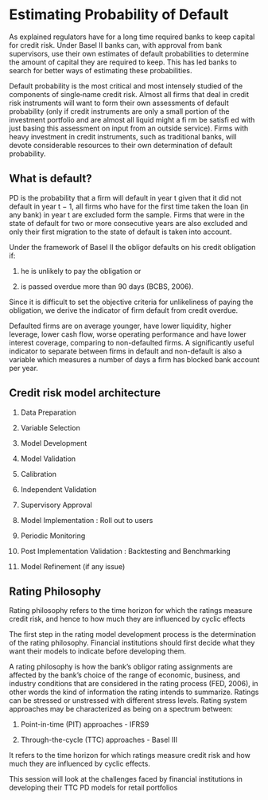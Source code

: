 
# Estimating Probability of Default

As explained regulators have for a long time required banks to keep capital for credit risk. Under Basel II banks can, with approval from bank supervisors, use their own estimates of default probabilities to determine the amount of capital they are required to keep. This has led banks to search for better ways of estimating these probabilities.

Default probability is the most critical and most intensely studied of the components of single‐name credit risk. Almost all firms that deal in credit risk instruments will want to form their own assessments of default probability (only if credit instruments are only a small portion of the investment portfolio and are almost all liquid might a fi rm be satisfi ed with just basing this assessment on input from an outside service). Firms with heavy investment in credit instruments, such as traditional banks, will devote considerable resources to their own determination of default probability.

## What is default?

PD is the probability that a firm will default in year t given that it did not default in year t − 1, all firms who have for the first time taken the loan (in any bank) in year t are excluded form the sample. Firms that were in the state of default for two or more consecutive years are also excluded and only their first migration to the state of default is taken into account.

Under the framework of Basel II the obligor defaults on his credit obligation if:

1. he is unlikely to pay the obligation or

2. is passed overdue more than 90 days (BCBS, 2006).

Since it is difficult to set the objective criteria for unlikeliness of paying the obligation, we derive the indicator of firm default from credit overdue. 

Defaulted firms are on average younger, have lower liquidity, higher leverage, lower cash flow, worse operating performance and have lower interest coverage, comparing to non-defaulted firms. A significantly useful indicator to separate between firms in default and non-default is also a variable which measures a number of days a firm has blocked bank account per year.

## Credit risk model architecture

1. Data Preparation

2. Variable Selection

3. Model Development

4. Model Validation

5. Calibration

6. Independent Validation

7. Supervisory Approval

8. Model Implementation : Roll out to users

9. Periodic Monitoring

10. Post Implementation Validation : Backtesting and Benchmarking

11. Model Refinement (if any issue)

## Rating Philosophy

Rating philosophy refers to the time horizon for which the ratings measure credit risk, and hence to how much they are influenced by cyclic effects

The first step in the rating model development process is the determination of the rating philosophy. Financial institutions should first decide what they want their models to indicate before developing them.

A rating philosophy is how the bank's obligor rating assignments are affected by the bank's choice of the range of economic, business, and industry conditions that are considered in the rating process (FED, 2006), in other words the kind of information the rating intends to summarize. Ratings can be stressed or unstressed with different stress levels. Rating system approaches may be characterized as being on a spectrum between:

1. Point-in-time (PIT) approaches - IFRS9

2. Through-the-cycle (TTC) approaches - Basel III


It refers to the time horizon for which ratings measure credit risk and how much they are influenced by cyclic effects.

This session will look at the challenges faced by financial institutions in developing their TTC PD models for retail portfolios

